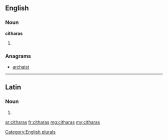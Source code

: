 ==English==

===Noun===
'''citharas'''

# {{plural of|[[cithara]]}}

===Anagrams===
* [[archaist#English|archaist]]

[[Category:English plurals]]

----

==Latin==

===Noun===
{{la-noun-form|citharās}}

# {{inflection of|cithara|cithara|acc|p|lang=la}}


[[ar:citharas]]
[[fr:citharas]]
[[mg:citharas]]
[[my:citharas]]